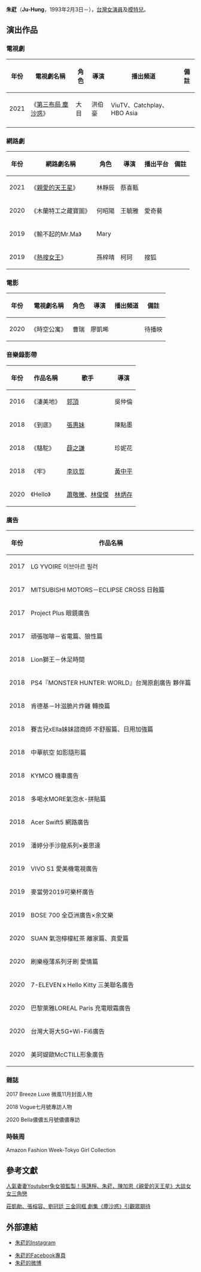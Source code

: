 {{Multiple issues|
{{BLPsources|time=2021-02-17T16:45:17+00:00}}
{{More footnotes needed|time=2021-02-17T16:45:17+00:00}}
}}
{{藝人
| 姓名 = 朱葒
| 類型 = 演員
| 暱稱 = 紅豆
| 出生日期 = {{birth date and age|1993|2|3}}
| 經紀公司 = 凱渥 Catwalk
| 羅馬拼音 = Ju-Hung
| 網站 = https://www.instagram.com/juuuuko
| 出生地點 = {{TWN}}
}}'''朱葒'''（'''Ju-Hung'''，1993年2月3日－），[[台灣|台灣]][[女演員|女演員]]及[[模特兒|模特兒]]。

== 演出作品 ==

=== 電視劇 ===
{| class="wikitable"
!年份
!電視劇名稱
!角色
!導演
!播出頻道
!備註
|-
|2021
|《[[第三布局_塵沙惑|第三布局 塵沙惑]]》
|大目
|洪伯豪
|ViuTV、Catchplay、HBO Asia
|
|-
|}

=== 網路劇 ===
{| class="wikitable"
!年份
!網路劇名稱
!角色
!導演
!播出平台
!備註
|-
|2021
|《[[親愛的天王星|親愛的天王星]]》
|林靜辰
|蔡喜甄
|
|
|-
|2020
|《木蘭特工之藏寶圖》
|何昭陽
|王毓雅
|愛奇藝
|
|-
|2019
|《輸不起的Mr.Ma》
|Mary
|
|
|
|-
|2019
|《[[热搜女王|熱搜女王]]》
|孫梓晴
|柯珂
|搜狐
|
|}

=== 電影 ===
{| class="wikitable"
!年份
!電視劇名稱
!角色
!導演
!播出頻道
!備註
|-
|2020
|《時空公寓》
|曹瑞
|廖凱晞
|
|待播映
|}

=== 音樂錄影帶 ===
{| class="wikitable"
!年份
!作品名稱
!歌手
!導演
|-
|2016
|《淒美地》
|[[郭頂|郭頂]]
|吳仲倫
|-
|2018
|《到底》
|[[張惠妹|張惠妹]]
|陳點墨
|-
|2018
|《駱駝》
|[[薛之谦|薛之謙]]
|珍妮花
|-
|2018
|《牢》
|[[李玖哲|李玖哲]]
|[[黃中平|黃中平]]
|-
|2020
|《Hello》
|[[蕭敬騰|蕭敬騰]]、[[林俊杰|林俊傑]]
|[[林炳存|林炳存]]
|}

=== 廣告 ===
{| class="wikitable"
!年份
!作品名稱
|-
|2017
|LG YVOIRE 이브아르 필러
|-
|2017
|MITSUBISHI MOTORS－ECLIPSE CROSS 日蝕篇
|-
|2017
|Project Plus 眼鏡廣告
|-
|2017
|頑張咖啡－省電篇、狼性篇
|-
|2018
|Lion獅王－休足時間
|-
|2018
|PS4『MONSTER HUNTER: WORLD』台灣原創廣告 夥伴篇
|-
|2018
|肯德基－咔滋脆片炸雞 轉換篇
|-
|2018
|賽吉兒xElla妹妹諮商師 不舒服篇、日用加強篇
|-
|2018
|中華航空 如影隨形篇
|-
|2018
|KYMCO 機車廣告
|-
|2018
|多喝水MORE氣泡水-拼貼篇
|-
|2018
|Acer Swift5 網路廣告
|-
|2019
|潘婷分手沙龍系列×姜思達
|-
|2019
|VIVO S1 愛美機電視廣告
|-
|2019
|麥當勞2019可樂杯廣告
|-
|2019
|BOSE 700 全亞洲廣告×余文樂
|-
|2020
|SUAN 氣泡檸檬紅茶 離家篇、真愛篇
|-
|2020
|刷樂極薄系列牙刷 愛情篇
|-
|2020
|7-ELEVENｘHello Kitty 三美聯名廣告
|-
|2020
|巴黎萊雅LOREAL Paris 充電眼霜廣告
|-
|2020
|台灣大哥大5G+Wi-Fi6廣告
|-
|2020
|美珂媞歐McCTILL形象廣告
|}

=== 雜誌 ===
2017 Breeze Luxe 微風11月封面人物

2018 Vogue七月號專訪人物

2020 Bella儂儂五月號儂儂專訪

=== 時裝周 ===
Amazon Fashion Week-Tokyo Girl Collection

== 參考文獻 ==
[https://lalatai.com/tvmovie/news/%E4%BA%BA%E6%B0%A3%E5%A6%BB%E5%A6%BByoutuber%E5%85%94%E5%A5%B3%E7%8B%BC%E7%9B%A3%E8%A3%BD%EF%BC%81%E5%AD%AB%E8%AD%93%E6%AA%B8%E3%80%81%E6%9C%B1%E8%91%92%E3%80%81%E9%99%B3%E5%8A%A0%E6%81%A9%E3%80%8A%E8%A6%AA%E6%84%9B%E7%9A%84%E5%A4%A9%E7%8E%8B%E6%98%9F%E3%80%8B%E5%A4%A7%E8%AB%87%E5%A5%B3%E5%A5%B3%E4%B8%89%E8%A7%92%E6%88%80 人氣妻妻Youtuber兔女狼監製！孫譓檸、朱葒、陳加恩《親愛的天王星》大談女女三角戀] {{Wayback|url=https://lalatai.com/tvmovie/news/%E4%BA%BA%E6%B0%A3%E5%A6%BB%E5%A6%BByoutuber%E5%85%94%E5%A5%B3%E7%8B%BC%E7%9B%A3%E8%A3%BD%EF%BC%81%E5%AD%AB%E8%AD%93%E6%AA%B8%E3%80%81%E6%9C%B1%E8%91%92%E3%80%81%E9%99%B3%E5%8A%A0%E6%81%A9%E3%80%8A%E8%A6%AA%E6%84%9B%E7%9A%84%E5%A4%A9%E7%8E%8B%E6%98%9F%E3%80%8B%E5%A4%A7%E8%AB%87%E5%A5%B3%E5%A5%B3%E4%B8%89%E8%A7%92%E6%88%80 |date=20210123135407 }}

[https://tw.news.yahoo.com/%E8%8E%8A%E5%87%B1%E5%8B%9B%E5%BC%B5%E6%A6%95%E5%AE%B9%E5%8A%89%E5%86%A0%E5%BB%B7-%E4%B8%89%E9%87%91%E5%90%8C%E6%A1%86-%E5%8A%87%E9%9B%86%E5%A1%B5%E6%B2%99%E6%83%91%E5%BC%95%E8%A7%80%E7%9C%BE%E6%9C%9F%E5%BE%85-134637607.html 莊凱勛、張榕容、劉冠廷 三金同框 劇集《塵沙惑》引觀眾期待]

== 外部連結 ==

* [https://instagram.com/juuuuko 朱葒的Instagram]

* [https://www.facebook.com/juuuuko 朱葒的Facebook專頁]
* [https://m.weibo.cn/u/5772211403?uid=5772211403&luicode=10000011&lfid=231522type%3D1%26t%3D10%26q%3D%23%E6%9C%B1%E8%8D%AD%23&featurecode=sougousousuo01%0A%E3%80%90%E8%9C%98%E8%9B%9B%E4%BE%A0%3A%E8%8B%B1%E9%9B%84%E8%BF%9C%E5%BE%81%E3%80%91%E2%80%9C%E7%BF%B1%E7%BF%94%E5%A4%A9%E9%99%85%E2%80%9D%E7%89%88%E7%94%B5%E8%A7%86%E9%A2%84%E5%91%8A%21%E9%A2%84%E5%94%AE%E5%BC%80%E5%90%AF%21 朱葒的微博]